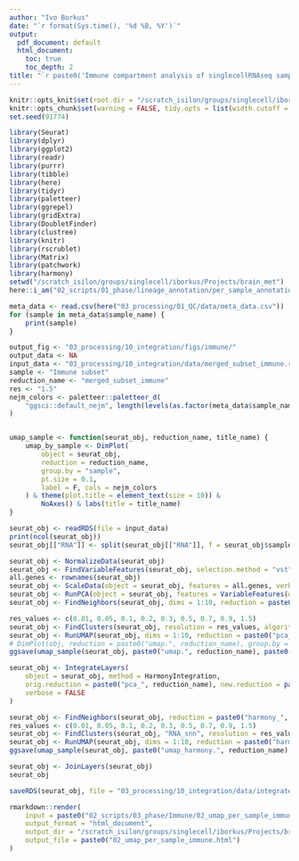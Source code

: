 ```yaml
---
author: "Ivo Borkus"
date: "`r format(Sys.time(), '%d %B, %Y')`"
output:  
  pdf_document: default
  html_document:
    toc: true
    toc_depth: 2
title: "`r paste0('Immune compartment analysis of singlecellRNAseq samples')`"
---
```


```r
knitr::opts_knit$set(root.dir = "/scratch_isilon/groups/singlecell/iborkus/Projects/brain_met") # nolint
knitr::opts_chunk$set(warning = FALSE, tidy.opts = list(width.cutoff = 60), tidy = FALSE) # nolint
set.seed(91774)
```

```R
library(Seurat)
library(dplyr)
library(ggplot2)
library(readr)
library(purrr)
library(tibble)
library(here)
library(tidyr)
library(paletteer)
library(ggrepel)
library(gridExtra)
library(DoubletFinder)
library(clustree)
library(knitr)
library(rscrublet)
library(Matrix)
library(patchwork)
library(harmony)
setwd("/scratch_isilon/groups/singlecell/iborkus/Projects/brain_met")
here::i_am("02_scripts/01_phase/lineage_annotation/per_sample_annotation.rmd")
```

```R
meta_data <- read.csv(here("03_processing/01_QC/data/meta_data.csv"))
for (sample in meta_data$sample_name) {
    print(sample)
}
```

```R
output_fig <- "03_processing/10_integration/figs/immune/"
output_data <- NA
input_data <- "03_processing/10_integration/data/merged_subset_immune.rds"
sample <- "Immune subset"
reduction_name <- "merged_subset_immune"
res <- "1.5"
nejm_colors <- paletteer::paletteer_d(
    "ggsci::default_nejm", length(levels(as.factor(meta_data$sample_name)))
)
```
```R

```

```R
umap_sample <- function(seurat_obj, reduction_name, title_name) {
    umap_by_sample <- DimPlot(
        object = seurat_obj,
        reduction = reduction_name,
        group.by = "sample",
        pt.size = 0.1,
        label = F, cols = nejm_colors
    ) & theme(plot.title = element_text(size = 10)) &
        NoAxes() & labs(title = title_name)
}
```



```R
seurat_obj <- readRDS(file = input_data)
print(ncol(seurat_obj))
seurat_obj[["RNA"]] <- split(seurat_obj[["RNA"]], f = seurat_obj$sample)
```

```R
seurat_obj <- NormalizeData(seurat_obj)
seurat_obj <- FindVariableFeatures(seurat_obj, selection.method = "vst", nfeatures = 2000, verbose = TRUE)
all.genes <- rownames(seurat_obj)
seurat_obj <- ScaleData(object = seurat_obj, features = all.genes, verbose = FALSE)
seurat_obj <- RunPCA(object = seurat_obj, features = VariableFeatures(object = seurat_obj), nfeatures.print = 5, ndims.print = 1:2, reduction.name = paste0("pca_", reduction_name))
seurat_obj <- FindNeighbors(seurat_obj, dims = 1:10, reduction = paste0("pca_", reduction_name))

res_values <- c(0.01, 0.05, 0.1, 0.2, 0.3, 0.5, 0.7, 0.9, 1.5)
seurat_obj <- FindClusters(seurat_obj, resolution = res_values, algorithm = 4)
seurat_obj <- RunUMAP(seurat_obj, dims = 1:10, reduction = paste0("pca_", reduction_name), reduction.name = paste0("umap.", reduction_name), verbose = FALSE)
# DimPlot(obj, reduction = paste0("umap.", reduction_name), group.by = c("sample"))
ggsave(umap_sample(seurat_obj, paste0("umap.", reduction_name), paste0("merging of samples using", sample), file = paste0("03_processing/10_integration/figs/", reduction_name, "_sample.png")), height = 20, width = 20)
```


```R
seurat_obj <- IntegrateLayers(
    object = seurat_obj, method = HarmonyIntegration,
    orig.reduction = paste0("pca_", reduction_name), new.reduction = paste0("harmony_", reduction_name),
    verbose = FALSE
)

seurat_obj <- FindNeighbors(seurat_obj, reduction = paste0("harmony_", reduction_name), dims = 1:10)
res_values <- c(0.01, 0.05, 0.1, 0.2, 0.3, 0.5, 0.7, 0.9, 1.5)
seurat_obj <- FindClusters(seurat_obj, "RNA_snn", resolution = res_values, algorithm = 4)
seurat_obj <- RunUMAP(seurat_obj, dims = 1:10, reduction = paste0("harmony_", reduction_name), reduction.name = paste0("umap_harmony.", reduction_name), verbose = FALSE)
ggsave(umap_sample(seurat_obj, paste0("umap_harmony.", reduction_name), paste0("Merging of samples using: ", sample, " integrated"), file = paste0("03_processing/10_integration/figs/harmony_", reduction_name, "_sample.png")), height = 20, width = 20)
```



```R
seurat_obj <- JoinLayers(seurat_obj)
seurat_obj

saveRDS(seurat_obj, file = "03_processing/10_integration/data/integrated_immune.rds")
```

```R
rmarkdown::render(
    input = paste0("02_scripts/03_phase/Immune/02_umap_per_sample_immune.rmd"),
    output_format = "html_document",
    output_dir = "/scratch_isilon/groups/singlecell/iborkus/Projects/brain_met/02_scripts/knits/03_phase/Immune/",
    output_file = paste0("02_umap_per_sample_immune.html")
)
```
